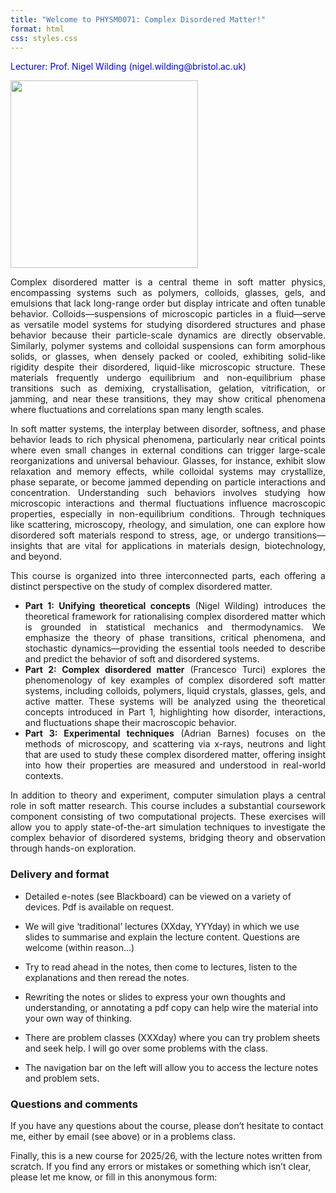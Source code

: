 ```yaml
---
title: "Welcome to PHYSM0071: Complex Disordered Matter!"
format: html
css: styles.css
---
```



[Lecturer: Prof. Nigel Wilding (nigel.wilding@bristol.ac.uk)]{style="color:blue;"}

![](NotesFigs/Ising1.png){fig-align="left" width=300}


::: {style="text-align: justify"}

Complex disordered matter is a central theme in soft matter physics, encompassing systems such as polymers, colloids, glasses, gels, and emulsions that lack long-range order but display intricate and often tunable behavior. Colloids—suspensions of microscopic particles in a fluid—serve as versatile model systems for studying disordered structures and phase behavior because their particle-scale dynamics are directly observable. Similarly, polymer systems and colloidal suspensions can form amorphous solids, or glasses, when densely packed or cooled, exhibiting solid-like rigidity despite their disordered, liquid-like microscopic structure. These materials frequently undergo equilibrium and non-equilibrium phase transitions such as demixing, crystallisation, gelation, vitrification, or jamming, and near these transitions, they may show critical phenomena where fluctuations and correlations span many length scales.

In soft matter systems, the interplay between disorder, softness, and phase behavior leads to rich physical phenomena, particularly near critical points where even small changes in external conditions can trigger large-scale reorganizations and universal behaviour. Glasses, for instance, exhibit slow relaxation and memory effects, while colloidal systems may crystallize, phase separate, or become jammed depending on particle interactions and concentration. Understanding such behaviors involves studying how microscopic interactions and thermal fluctuations influence macroscopic properties, especially in non-equilibrium conditions. Through techniques like scattering, microscopy, rheology, and simulation, one can explore how disordered soft materials respond to stress, age, or undergo transitions—insights that are vital for applications in materials design, biotechnology, and beyond.

This course is organized into three interconnected parts, each offering a distinct perspective on the study of complex disordered matter.

* **Part 1: Unifying theoretical concepts** (Nigel Wilding) introduces the theoretical framework for rationalising complex disordered matter which is grounded in statistical mechanics and thermodynamics. We emphasize the theory of phase transitions, critical phenomena, and stochastic dynamics—providing the essential tools needed to describe and predict the behavior of soft and disordered systems.  
* **Part 2: Complex disordered matter** (Francesco Turci) explores the phenomenology of key examples of complex disordered soft matter systems, including colloids, polymers, liquid crystals, glasses, gels, and active matter. These systems will be analyzed using the theoretical concepts introduced in Part 1, highlighting how disorder, interactions, and fluctuations shape their macroscopic behavior.  
* **Part 3: Experimental techniques** (Adrian Barnes) focuses on the methods of microscopy, and scattering via x-rays, neutrons and light that are used to study these complex disordered matter, offering insight into how their properties are measured and understood in real-world contexts.

In addition to theory and experiment, computer simulation plays a central role in soft matter research. This course includes a substantial coursework component consisting of two computational projects. These exercises will allow you to apply state-of-the-art simulation techniques to investigate the complex behavior of disordered systems, bridging theory and observation through hands-on exploration.

:::


### Delivery and format

* Detailed e-notes (see Blackboard) can be viewed on a variety of devices. Pdf is available on request. 

* We will give 'traditional' lectures (XXday, YYYday) in which we use slides to summarise and explain the lecture content. Questions are welcome (within reason...)


* Try to read ahead in the notes, then come to lectures, listen to the explanations and then reread the notes.

* Rewriting the notes or slides to express your own thoughts and understanding, or annotating a pdf copy can help wire the material into your own way of thinking.

* There are problem classes (XXXday) where you can try problem sheets and seek help. I will go over some problems with the class.


* The navigation bar on the left will allow you to access the lecture notes and problem sets.


### Questions and comments
If you have any questions about the course, please don’t hesitate to contact me, either by email (see above) or in a problems class.

Finally, this is a new course for 2025/26, with the lecture notes written from scratch. If you find any errors or mistakes or something which isn’t clear, please let me know, or fill in this anonymous form:

::: {.callout-note appearance="minimal"}
<!-- [Submit an error/mistake/query](https://forms.office.com/e/6uL2Bd5QGq) -->

:::